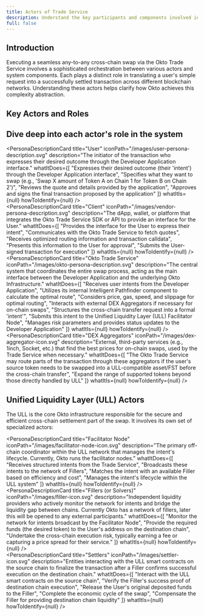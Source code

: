 ```yaml
---
title: Actors of Trade Service
description: Understand the key participants and components involved in executing cross-chain swaps through the Okto Trade Service, from the user initiating the intent to the liquidity providers fulfilling it.
full: false
---
```



## Introduction

Executing a seamless any-to-any cross-chain swap via the Okto Trade Service involves a sophisticated orchestration between various actors and system components. Each plays a distinct role in translating a user's simple request into a successfully settled transaction across different blockchain networks. Understanding these actors helps clarify how Okto achieves this complexity abstraction.

## Key Actors and Roles

<div className="grid grid-cols-1 md:grid-cols-3 gap-5">
      <PersonaCard
        icon="/images/user-persona.svg"
        title="User"
        description="The initiator of the transaction who expresses their desired outcome through the Developer Application interface."
      />
      <PersonaCard
        icon="/images/vendor-persona.svg"
        title="Client"
        description="The dApp, wallet, or platform that integrates the Okto Trade Service SDK or API to provide interface for the User."
      />
      <PersonaCard
        icon="/images/okto-persona.svg"
        title="Trade Service"
        description="The central system that coordinates the entire swap process, acting as the main interface between the Developer Application and the underlying Okto Infrastructure."
      />
</div>

## Dive deep into each actor's role in the system

<PersonaDescriptionCard 
  title="User"
  iconPath="/images/user-persona-description.svg"
  description="The initiator of the transaction who expresses their desired outcome through the Developer Application interface."
  whatItDoes={[
    "Expresses their desired outcome (their 'intent') through the Developer Application interface",
    "Specifies what they want to swap (e.g., 'Swap X amount of Token A on Chain 1 for Token B on Chain 2')",
    "Reviews the quote and details provided by the application",
    "Approves and signs the final transaction proposed by the application"
  ]}
  whatItIs={null}
  howToIdentify={null}
/>
<br/>
<PersonaDescriptionCard 
  title="Client"
  iconPath="/images/vendor-persona-description.svg"
  description="The dApp, wallet, or platform that integrates the Okto Trade Service SDK or API to provide an interface for the User."
  whatItDoes={[
    "Provides the interface for the User to express their intent",
    "Communicates with the Okto Trade Service to fetch quotes",
    "Receives optimized routing information and transaction calldata",
    "Presents this information to the User for approval",
    "Submits the User-signed transaction for execution"
  ]}
  whatItIs={null}
  howToIdentify={null}
/>
<br/>
<PersonaDescriptionCard 
  title="Okto Trade Service"
  iconPath="/images/okto-persona-description.svg"
  description="The central system that coordinates the entire swap process, acting as the main interface between the Developer Application and the underlying Okto Infrastructure."
  whatItDoes={[
    "Receives user intents from the Developer Application",
    "Utilizes its internal Intelligent Pathfinder component to calculate the optimal route",
    "Considers price, gas, speed, and slippage for optimal routing",
    "Interacts with external DEX Aggregators if necessary for on-chain swaps",
    "Structures the cross-chain transfer request into a formal 'intent'",
    "Submits this intent to the Unified Liquidity Layer (ULL) Facilitator Node",
    "Manages risk parameters and provides status updates to the Developer Application"
  ]}
  whatItIs={null}
  howToIdentify={null}
/>
<br/>
<PersonaDescriptionCard 
  title="DEX Aggregators"
  iconPath="/images/dex-aggregator-icon.svg"
  description="External, third-party services (e.g., 1inch, Socket, etc.) that find the best prices for on-chain swaps, used by the Trade Service when necessary."
  whatItDoes={[
    "The Okto Trade Service may route parts of the transaction through these aggregators if the user's source token needs to be swapped into a ULL-compatible asset/FST before the cross-chain transfer",
    "Expand the range of supported tokens beyond those directly handled by ULL"
  ]}
  whatItIs={null}
  howToIdentify={null}
/>

## Unified Liquidity Layer (ULL) Actors

The ULL is the core Okto infrastructure responsible for the secure and efficient cross-chain settlement part of the swap. It involves its own set of specialized actors:

<PersonaDescriptionCard 
  title="Facilitator Node"
  iconPath="/images/facilitator-node-icon.svg"
  description="The primary off-chain coordinator within the ULL network that manages the intent's lifecycle. Currently, Okto runs the facilitator nodes."
  whatItDoes={[
    "Receives structured intents from the Trade Service",
    "Broadcasts these intents to the network of Fillers",
    "Matches the intent with an available Filler based on efficiency and cost",
    "Manages the intent's lifecycle within the ULL system"
  ]}
  whatItIs={null}
  howToIdentify={null}
/>
<br/>
<PersonaDescriptionCard 
  title="Fillers (or Solvers)"
  iconPath="/images/filler-icon.svg"
  description="Independent liquidity providers who actively monitor the network for intents and bridge the liquidity gap between chains. Currently Okto has a network of fillers, later this will be opened to any external participants."
  whatItDoes={[
    "Monitor the network for intents broadcast by the Facilitator Node",
    "Provide the required funds (the desired token) to the User's address on the destination chain",
    "Undertake the cross-chain execution risk, typically earning a fee or capturing a price spread for their service."
  ]}
  whatItIs={null}
  howToIdentify={null}
/>
<br/>
<PersonaDescriptionCard 
  title="Settlers"
  iconPath="/images/settler-icon.svg"
  description="Entities interacting with the ULL smart contracts on the source chain to finalize the transaction after a Filler confirms successful execution on the destination chain."
  whatItDoes={[
    "Interact with the ULL smart contracts on the source chain",
    "Verify the Filler's success proof of destination chain execution",
    "Release the User's original deposited funds to the Filler",
    "Complete the economic cycle of the swap",
    "Compensate the Filler for providing destination chain liquidity"
  ]}
  whatItIs={null}
  howToIdentify={null}
/>
